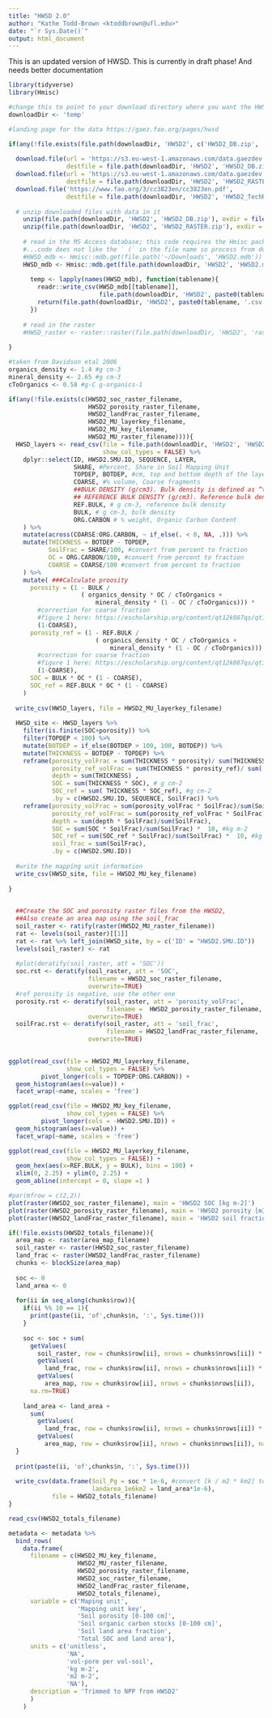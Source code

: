 ```yaml
---
title: "HWSD 2.0"
author: "Kathe Todd-Brown <ktoddbrown@ufl.edu>"
date: "`r Sys.Date()`"
output: html_document
---
```


This is an updated version of HWSD.
This is currently in draft phase! And needs better documentation

```r
library(tidyverse)
library(Hmisc)

#change this to point to your download directory where you want the HWSD2 files
downloadDir <- 'temp'
```

```r
#landing page for the data https://gaez.fao.org/pages/hwsd

if(any(!file.exists(file.path(downloadDir, 'HWSD2', c('HWSD2_DB.zip', 'HWSD2_RASTER.zip', 'HWSD2_TechReport_cc3823en.pdf'))))){ 
  
  download.file(url = 'https://s3.eu-west-1.amazonaws.com/data.gaezdev.aws.fao.org/HWSD/HWSD2_DB.zip',
                destfile = file.path(downloadDir, 'HWSD2', 'HWSD2_DB.zip'))
  download.file(url = 'https://s3.eu-west-1.amazonaws.com/data.gaezdev.aws.fao.org/HWSD/HWSD2_RASTER.zip',
                destfile = file.path(downloadDir, 'HWSD2', 'HWSD2_RASTER.zip'))
  download.file('https://www.fao.org/3/cc3823en/cc3823en.pdf',
                destfile = file.path(downloadDir, 'HWSD2', 'HWSD2_TechReport_cc3823en.pdf'))
  
  # unzip downloaded files with data in it
    unzip(file.path(downloadDir, 'HWSD2', 'HWSD2_DB.zip'), exdir = file.path(downloadDir, 'HWSD2'))
    unzip(file.path(downloadDir, 'HWSD2', 'HWSD2_RASTER.zip'), exdir = file.path(downloadDir, 'HWSD2', 'raster'))
    
    # read in the MS Access database; this code requires the Hmisc package and likely won't run on windows machiens
    #...code does not like the ` (` in the file name so process from downloads
    #HWSD_mdb <- Hmisc::mdb.get(file.path('~/Downloads', 'HWSD2.mdb'))
    HWSD_mdb <- Hmisc::mdb.get(file.path(downloadDir, 'HWSD2', 'HWSD2.mdb'))
    
      temp <- lapply(names(HWSD_mdb), function(tablename){
        readr::write_csv(HWSD_mdb[[tablename]], 
                         file.path(downloadDir, 'HWSD2', paste0(tablename, '.csv')))
        return(file.path(downloadDir, 'HWSD2', paste0(tablename, '.csv')))
      })
    
    # read in the raster
    #HWSD_raster <- raster::raster(file.path(downloadDir, 'HWSD2', 'raster', 'HWSD2.bil'))
  
}

```

```r

#taken from Davidson etal 2006
organics_density <- 1.4 #g cm-3
mineral_density <- 2.65 #g cm-3
cToOrganics <- 0.58 #g-C g-organics-1

if(any(!file.exists(c(HWSD2_soc_raster_filename,
                      HWSD2_porosity_raster_filename,
                      HWSD2_landFrac_raster_filename,
                      HWSD2_MU_layerkey_filename,
                      HWSD2_MU_key_filename,
                      HWSD2_MU_raster_filename)))){
  HWSD_layers <- read_csv(file = file.path(downloadDir, 'HWSD2', 'HWSD2_LAYERS.csv'),
                          show_col_types = FALSE) %>%
    dplyr::select(ID, HWSD2.SMU.ID, SEQUENCE, LAYER, 
                  SHARE, #Percent, Share in Soil Mapping Unit
                  TOPDEP, BOTDEP, #cm, top and bottom depth of the layer
                  COARSE, #% volume, Coarse fragments
                  ##BULK DENSITY (g/cm3). Bulk density is defined as “the mass of the many particles of the material divided by the total volume they occupy”. Data are directly available in the WISE30sec database. 
                  ## REFERENCE BULK DENSITY (g/cm3). Reference bulk density is a property of particulate materials. It is the mass of many particles of the material divided by the volume they occupy. The volume includes the space between particles as well as the space inside the pores of individual particles. The calculation procedures are in: http://www.pedosphere.com/resources/bulkdensity/index.html.
                  REF.BULK, # g cm-3, reference bulk density
                  BULK, # g cm-3, bulk density
                  ORG.CARBON # % weight, Organic Carbon Content
    ) %>%
    mutate(across(COARSE:ORG.CARBON, ~ if_else(. < 0, NA, .))) %>%
    mutate(THICKNESS = BOTDEP - TOPDEP,
           SoilFrac = SHARE/100, #convert from percent to fraction
           OC = ORG.CARBON/100, #convert from percent to fraction
           COARSE = COARSE/100 #convert from percent to fraction
    ) %>%
    mutate( ###Calculate proosity
      porosity = (1 - BULK / 
                    ( organics_density * OC / cToOrganics + 
                        mineral_density * (1 - OC / cToOrganics))) *
        #correction for coarse fraction
        #figure 1 here: https://escholarship.org/content/qt12k087qs/qt12k087qs.pdf
        (1-COARSE),
      porosity_ref = (1 - REF.BULK / 
                        ( organics_density * OC / cToOrganics + 
                            mineral_density * (1 - OC / cToOrganics))) *
        #correction for coarse fraction
        #figure 1 here: https://escholarship.org/content/qt12k087qs/qt12k087qs.pdf
        (1-COARSE),
      SOC = BULK * OC * (1 - COARSE),
      SOC_ref = REF.BULK * OC * (1 - COARSE) 
    ) 
  
  write_csv(HWSD_layers, file = HWSD2_MU_layerkey_filename)
  
  HWSD_site <- HWSD_layers %>%
    filter(is.finite(SOC+porosity)) %>%
    filter(TOPDEP < 100) %>%
    mutate(BOTDEP = if_else(BOTDEP > 100, 100, BOTDEP)) %>%
    mutate(THICKNESS = BOTDEP - TOPDEP) %>%
    reframe(porosity_volFrac = sum(THICKNESS * porosity)/ sum(THICKNESS),
            porosity_ref_volFrac = sum(THICKNESS * porosity_ref)/ sum( THICKNESS),
            depth = sum(THICKNESS) ,
            SOC = sum(THICKNESS * SOC), # g cm-2
            SOC_ref = sum( THICKNESS * SOC_ref), #g cm-2
            .by = c(HWSD2.SMU.ID, SEQUENCE, SoilFrac)) %>%
    reframe(porosity_volFrac = sum(porosity_volFrac * SoilFrac)/sum(SoilFrac),
            porosity_ref_volFrac = sum(porosity_ref_volFrac * SoilFrac)/sum(SoilFrac),
            depth = sum(depth * SoilFrac)/sum(SoilFrac),
            SOC = sum(SOC * SoilFrac)/sum(SoilFrac) *  10, #kg m-2
            SOC_ref = sum(SOC_ref * SoilFrac)/sum(SoilFrac) *  10, #kg m-2
            soil_frac = sum(SoilFrac),
            .by = c(HWSD2.SMU.ID))
  
  #write the mapping unit information
  write_csv(HWSD_site, file = HWSD2_MU_key_filename)
  
}
  
```

```r
  
  ##Create the SOC and porosity raster files from the HWSD2,
  ##Also create an area map using the soil_frac
  soil_raster <- ratify(raster(HWSD2_MU_raster_filename))
  rat <- levels(soil_raster)[[1]]
  rat <- rat %>% left_join(HWSD_site, by = c('ID' = "HWSD2.SMU.ID"))
  levels(soil_raster) <- rat
  
  #plot(deratify(soil_raster, att = 'SOC'))
  soc.rst <- deratify(soil_raster, att = 'SOC', 
                      filename = HWSD2_soc_raster_filename,
                      overwrite=TRUE)
  #ref porosity is negative, use the other one
  porosity.rst <- deratify(soil_raster, att = 'porosity_volFrac', 
                           filename =  HWSD2_porosity_raster_filename,
                      overwrite=TRUE)
  soilFrac.rst <- deratify(soil_raster, att = 'soil_frac', 
                           filename = HWSD2_landFrac_raster_filename,
                      overwrite=TRUE)
  


```

```r

ggplot(read_csv(file = HWSD2_MU_layerkey_filename, 
                show_col_types = FALSE) %>%
         pivot_longer(cols = TOPDEP:ORG.CARBON)) +
  geom_histogram(aes(x=value)) +
  facet_wrap(~name, scales = 'free')

ggplot(read_csv(file = HWSD2_MU_key_filename,
                show_col_types = FALSE) %>%
         pivot_longer(cols = -HWSD2.SMU.ID)) +
  geom_histogram(aes(x=value)) +
  facet_wrap(~name, scales = 'free')

ggplot(read_csv(file = HWSD2_MU_layerkey_filename,
                show_col_types = FALSE)) +
  geom_hex(aes(x=REF.BULK, y = BULK), bins = 100) +
  xlim(0, 2.25) + ylim(0, 2.25) +
  geom_abline(intercept = 0, slope =1 )

```

```r
#par(mfrow = c(2,2))
plot(raster(HWSD2_soc_raster_filename), main = 'HWSD2 SOC [kg m-2]')
plot(raster(HWSD2_porosity_raster_filename), main = 'HWSD2 porosity [m3 m-3]')
plot(raster(HWSD2_landFrac_raster_filename), main = 'HWSD2 soil fraction [ m2 m-2]')

```

```r
if(!file.exists(HWSD2_totals_filename)){
  area_map <- raster(area_map_filename)
  soil_raster <- raster(HWSD2_soc_raster_filename)
  land_frac <- raster(HWSD2_landFrac_raster_filename)
  chunks <- blockSize(area_map)
  
  soc <- 0
  land_area <- 0
  
  for(ii in seq_along(chunks$row)){
    if(ii %% 10 == 1){
      print(paste(ii, 'of',chunks$n, ':', Sys.time()))
    }
    
    soc <- soc + sum(
      getValues(
        soil_raster, row = chunks$row[ii], nrows = chunks$nrows[ii]) *
        getValues(
          land_frac, row = chunks$row[ii], nrows = chunks$nrows[ii]) *
        getValues(
          area_map, row = chunks$row[ii], nrows = chunks$nrows[ii]),
      na.rm=TRUE)
    
    land_area <- land_area + 
      sum(
        getValues(
          land_frac, row = chunks$row[ii], nrows = chunks$nrows[ii]) *
        getValues(
          area_map, row = chunks$row[ii], nrows = chunks$nrows[ii]), na.rm=TRUE)
  }
  
  print(paste(ii, 'of',chunks$n, ':', Sys.time()))
  
  write_csv(data.frame(Soil_Pg = soc * 1e-6, #convert [k / m2 * km2] to [Pg]
                       landarea_1e6km2 = land_area*1e-6),
            file = HWSD2_totals_filename)
}

read_csv(HWSD2_totals_filename)
```

```r

metadata <- metadata %>%
  bind_rows(
    data.frame(
      filename = c(HWSD2_MU_key_filename,
                   HWSD2_MU_raster_filename,
                   HWSD2_porosity_raster_filename,
                   HWSD2_soc_raster_filename,
                   HWSD2_landFrac_raster_filename,
                   HWSD2_totals_filename),
      variable = c('Maping unit',
                   'Mapping unit key',
                   'Soil porosity [0-100 cm]',
                   'Soil organic carbon stocks [0-100 cm]',
                   'Soil land area fraction',
                   'Total SOC and land area'), 
      units = c('unitless', 
                'NA', 
                'vol-pore per vol-soil', 
                'kg m-2', 
                'm2 m-2', 
                'NA'),
      description = 'Trimmed to NPP from HWSD2'
      )
    )
```
